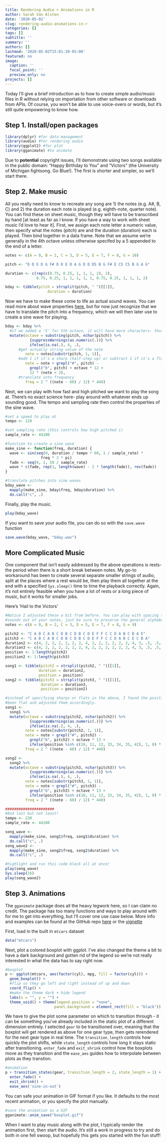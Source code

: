 ```yaml
---
title: Rendering Audio + Animations in R
author: Sarah Van Alsten
date: '2020-05-02'
slug: rendering-audio-animations-in-r
categories: []
tags: []
subtitle: ''
summary: ''
authors: []
lastmod: '2020-05-02T15:01:30-05:00'
featured: no
image:
  caption: ''
  focal_point: ''
  preview_only: no
projects: []
---
```


Today I'll give a brief introduction as to how to create simple audio/music files in R without relying on importation from other software or downloads from APIs. Of course, you won't be able to use voice-overs or words, but it's still quite empowering to know how.

## Step 1. Install/open packages
```r
library(dplyr) #for data management
library(audio) #for rendering audio
library(ggplot2) #for plot
library(gganimate) #to animate
```


Due to **potential** copyright issues, I'll demonstrate using two songs available in the public domain: "Happy Birthday to You" and "Victors" (the University of Michigan fightsong. Go Blue!). The first is shorter and simpler, so we'll start there.


## Step 2. Make music

All you really need to know to recreate any song are 1) the notes (e.g. A#, B, C) and 2) the duration each note is played (e.g. eighth-note, quarter note). You can find these on sheet music, though they will have to be transcribed by hand [at least as far as I know. If you have a way to work with sheet music I'd love to hear it]. First, we assign each note letter a numeric value, then specify what the notes (pitch) are and the duration (duration) each is played. Then bind together in a data frame.
Note that we assume we're generally in the 4th octave unless otherwise specifed by a 5 appended to the end of a letter.

```r
notes <- c(A = 0, B = 2, C = 3, D = 5, E = 7, F = 8, G = 10)

pitch <- "D D E D G F# D D E D A G D D D5 B G F# E C5 C5 B G A G"

duration <- c(rep(c(0.75, 0.25, 1, 1, 1, 2), 2),
              0.75, 0.25, 1, 1, 1, 1, 1, 0.75, 0.25, 1, 1, 1, 2)

bday <- tibble(pitch = strsplit(pitch, " ")[[1]],
                   duration = duration)
```

Now we have to make these come to life as actual sound waves. You can read more about wave properties [here](http://digitalsoundandmusic.com/2-1-2-properties-of-sine-waves/), but for now just recognize that we have to translate the pitch into a frequency, which we will then later use to create a sine wave for playing.


```r
bday <- bday %>%
  #if we added a '5' for 5th octave, it will have more characters- thus, find octave like this
  mutate(octave = substring(pitch, nchar(pitch)) %>%
           {suppressWarnings(as.numeric(.))} %>%
           ifelse(is.na(.), 4, .),
      #get actually string value of the note
         note = notes[substr(pitch, 1, 1)],
      #add 1 if it's a sharp (half-step up) or subtract 1 if it's a flat (b) 
         note = note + grepl("#", pitch) -
           grepl("b", pitch) + octave * 12 +
           12 * (note < 3),
      #translate into frequency
         freq = 2 ^ ((note - 60) / 12) * 440)
```


Next, we can play with how fast and high pitched we want to play the song at. There's no exact science here- play around with whatever ends up sounding good. The tempo and sampling rate then control the properties of the sine wave.

```r
#set a speed to play at
tempo <- 120

#set sampling rate (this controls how high pitched i)
sample_rate <- 44100

#function to create a sine wave
make_sine <- function(freq, duration) {
  wave <- sin(seq(0, duration / tempo * 60, 1 / sample_rate) *
                freq * 2 * pi)
  fade <- seq(0, 1, 50 / sample_rate)
  wave * c(fade, rep(1, length(wave) - 2 * length(fade)), rev(fade))
}

#translate pitches into sine waves
bday_wave <-
  mapply(make_sine, bday$freq, bday$duration) %>%
  do.call("c", .)

```

Finally, play the music.

```r
play(bday_wave)
```

If you want to save your audio file, you can do so with the `save.wave` function

```r
save.wave(bday_wave, "bday.wav")
```

## More Complicated Music
One component that isn't easily addressed by the above operations is rests- the period when there is a short break between notes. My go-to workaround has been to create several separate smaller strings of audio, split at the places where a rest would be, then play them all together at the end with a specified `Sys.sleep()` time to time the playback correctly. Again, it's not entirely feasible when you have a lot of rests or a long piece of music, but it works for smaller jobs.

Here's 'Hail to the Victors'
```r
#Notice I adjusted these a bit from before. You can play with spacing to get different
#sounds out of your notes, just be sure to preserve the general alphabetical order
notes <- c(A = 0, B = 2, C = 3, D = 5, E = 7, F = 8, G = 9)

pitch2 <- "C A B C A B C D B C D B C D E F F C C D A B C B A E"
pitch3 <- "C A B C A B C D B C D B C D E F F C C D A B C E C B A"
duration2 <- c(4, 2, 2, 2, 2, 2, 2, 4, 2, 2, 2, 2, 2, 2, 4, 3, .5, .5, 2, 2, 2, 2, 4, 2, 2, 5)
duration3 <- c(4, 2, 2, 2, 2, 2, 2, 4, 2, 2, 2, 2, 2, 2, 4, 3, .5, .5, 2, 2, 2, 2, 2, 2, 3, 1, 5)
position <- 1:length(pitch2)
position2 <- 1:length(pitch3)

song1 <- tibble(pitch2 = strsplit(pitch2, " ")[[1]],
               duration = duration2,
               position = position)
song2 <- tibble(pitch3 = strsplit(pitch3, " ")[[1]],
                duration = duration3,
                position = position2)

#instead of specifying sharps or flats in the above, I found the positions that should have
#been flat and adjusted them accordingly.
song1 <-
  song1 %>%
  mutate(octave = substring(pitch2, nchar(pitch2)) %>%
           {suppressWarnings(as.numeric(.))} %>%
           ifelse(is.na(.), 4, .),
         note = notes[substr(pitch2, 1, 1)],
         note = note + grepl("#", pitch2) -
           grepl("b", pitch2) + octave * 13 +
           ifelse(position %in% c(10, 11, 12, 33, 34, 35, 42), 1, 0) * -12,
         freq = 2 ^ ((note - 60) / 12) * 440)

song2 <-
  song2 %>%
  mutate(octave = substring(pitch3, nchar(pitch3)) %>%
           {suppressWarnings(as.numeric(.))} %>%
           ifelse(is.na(.), 4, .),
         note = notes[substr(pitch3, 1, 1)],
         note = note + grepl("#", pitch3) -
           grepl("b", pitch3) + octave * 13 +
           ifelse(position %in% c(10, 11, 12, 33, 34, 35, 42), 1, 0) * -12,
         freq = 2 ^ ((note - 60) / 12) * 440)

######################
#And last but not least!
tempo <- 230
sample_rate <- 44100

song_wave <-
  mapply(make_sine, song1$freq, song1$duration) %>%
  do.call("c", .)
song_wave2 <-
  mapply(make_sine, song2$freq, song2$duration) %>%
  do.call("c", .)

#highlight and run this code block all at once!
play(song_wave)
Sys.sleep(16)
play(song_wave2)
```

## Step 3. Animations

The `gganimate` package does all the heavy legwork here, so I can claim no credit. The package has too many functions and ways to play around with for me to get into everything, but I'll cover one use case below. More info and examples can be found at the GitHub repo [here](https://github.com/thomasp85/gganimate) or the [vignette](https://cran.r-project.org/web/packages/gganimate/vignettes/gganimate.html)

First, load in the built in `mtcars` dataset
```r
data("mtcars")
```

Next, plot a colored boxplot with ggplot. I've also changed the theme a bit to have a dark background and gotten rid of the legend so we're not really interested in what the data has to say right now.
```r
#boxplot
p <- ggplot(mtcars, aes(factor(cyl), mpg, fill = factor(cyl))) + 
  geom_boxplot() + 
  #flip so they go left and right instead of up and down
  coord_flip() +
  #make the theme dark + hide legend
  labs(x = "", y = "") + 
  theme_void() + theme(legend.position = "none",
                      panel.background = element_rect(fill = "black"))
```

We have to give the plot some parameter on which to transition through - it can be something you've already included in the static plot of a different dimension entirely. I selected `gear` to be transitioned over, meaning that the boxplot will get rendered as above for one gear type, then gets rerendered for the next gear type in real time. The `transition_length` controls how quickly the plot shifts, while `state_length` controls how long it stays static after transitioning. `enter_fade` and `exit_shrink` control how the boxplots move as they transition and the `ease_aes` guides how to interpolate between plots as they transtion.

```r
#animation
p + transition_states(gear, transition_length = 2, state_length = 1) +
  enter_fade() + 
  exit_shrink() +
  ease_aes('sine-in-out')
```

You can safe your animation in GIF format if you like. It defaults to the most recent animation, or you specify the plot manually.

```r
#save the animation as a GIF
gganimate::anim_save("boxplot.gif")
```


When I want to play music along with the plot, I typically render the animation first, then start the audio. It's still a work in progress to try and do both in one fell swoop, but hopefully this gets you started with the fun stuff!

